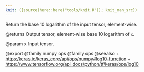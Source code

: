 ```yaml
---
knit: ({source(here::here("tools/knit.R")); knit_man_src})
---
```

Return the base 10 logarithm of the input tensor, element-wise.

@returns
    Output tensor, element-wise base 10 logarithm of `x`.

@param x
Input tensor.

@export
@family numpy ops
@family ops
@seealso
+ <https:/keras.io/keras_core/api/ops/numpy#log10-function>
+ <https://www.tensorflow.org/api_docs/python/tf/keras/ops/log10>
